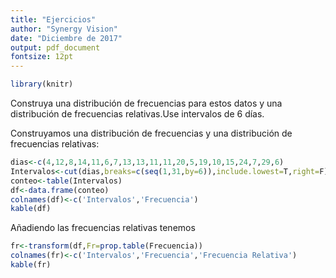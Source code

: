 ```yaml
---
title: "Ejercicios"
author: "Synergy Vision"
date: "Diciembre de 2017"
output: pdf_document
fontsize: 12pt
---
```

```r
library(knitr)
```

\vspace{4mm}

\begin{description}

\item[1.] La compañía High Perfomance Bicycle Products de Chape Hill, Carolina del Norte, hizo un muestreo de sus registros de embarque para cierto día con los siguientes resultados:

\centering
\textbf{\underline{Tiempo entre la recepción de una orden y su entrega (en días)}}
\\
\begin{tabular}{l c c c c c c c c c r}
\centering
4 & 12 & 8 & 14 & 11 & 6 & 7 & 13 & 13 & 11 \\
11 & 20 & 5 & 19 & 10 & 15 & 24 & 7 & 29 & 6
\end{tabular}

\end{description}

Construya una distribución de frecuencias para estos datos y una distribución de frecuencias relativas.Use intervalos de 6 días.

\begin{itemize}

\item[a)] ¿Qué puede asegurar acerca de la efectividad del procesamiento de pedidos a partir de la distribución de frecuencias?

\item[b)] Si la compañía desea asegurar que la mitad de sus entregas se hagan en 10 días o menos, ¿Puede determinar, a partie de la distribución de frecuencias, si han logrado esta meta?

\item[c)] ¿Qué puede hacer con los datos si tiene una distribución de frecuencias relativas, que es difícil lograr con sólo una distribución de frecuencias?
\end{itemize}

\textbf{\underline{Solución:}}

Construyamos una distribución de frecuencias y una distribución de frecuencias relativas:

```r
dias<-c(4,12,8,14,11,6,7,13,13,11,11,20,5,19,10,15,24,7,29,6)
Intervalos<-cut(dias,breaks=c(seq(1,31,by=6)),include.lowest=T,right=F)
conteo<-table(Intervalos)
df<-data.frame(conteo)
colnames(df)<-c('Intervalos','Frecuencia')
kable(df)
```

Añadiendo las frecuencias relativas tenemos

```r
fr<-transform(df,Fr=prop.table(Frecuencia))
colnames(fr)<-c('Intervalos','Frecuencia','Frecuencia Relativa')
kable(fr)
```

\begin{itemize}

\item[a)] A partir de la distribución de frecuencias, el tiempo entre la recepción de una orden y su entrega, tiene una mayor frecuencia entre los días 7 y 12 de 8 entregas.

\item[b)] No,no se puede determinar que la compañía asegure la mitad de sus entregas en 10 días o menos a partir de la distribución de frecuencias, ya que entre los días 1 y 12 hay una frecuencia de 12 entregas que representan mas de la mitad de ellas, sin embargo, se pierde información de la frecuencia de entregas entre los días 1 y 10.

\item[c)] Una distribución de frecuencias relativas describe los porcentajes del número total de observaciones correspondientes, lo que hace que sea mas fácil el manejo de los datos

\end{itemize}
\vspace{4mm}
\begin{description}
\item[2.] La Oficina de Estadística Laboral ha definido una muestra de 30 comunidades de todo Estados Unidos y compiló los precios de productos básicos en cada comunidad al principio y al final del mes de agosto, con el fin de encontrar cuánto ha variado aproximadamente el Índice de Precios al Consumidor (IPC) (CPI,Consumer Price Index) durante ese mes. Los cambios porcentuales en los precios para las 30 comunidades son:
\end{description}


